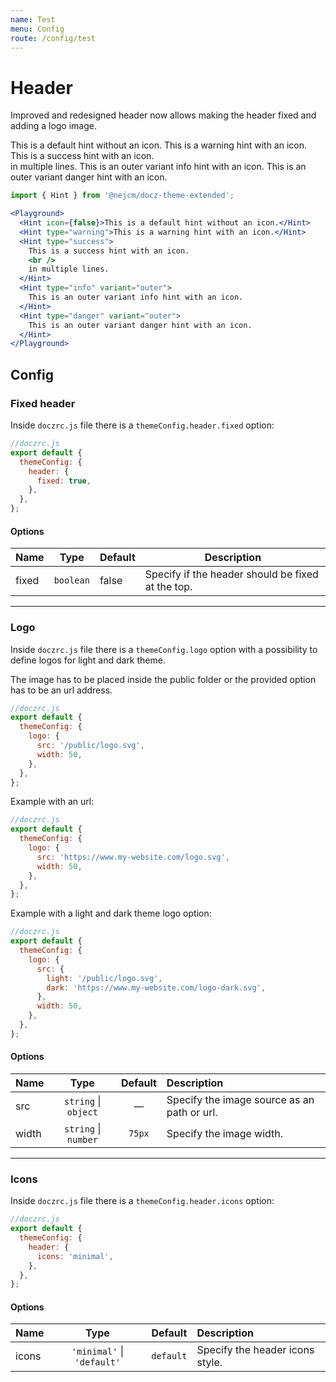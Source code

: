 ```yaml
---
name: Test
menu: Config
route: /config/test
---
```



# Header

Improved and redesigned header now allows making the header fixed and adding a logo image.

<Playground>
  <Hint icon={false}>This is a default hint without an icon.</Hint>
  <Hint type="warning">This is a warning hint with an icon.</Hint>
  <Hint type="success">
    This is a success hint with an icon.
    <br />
    in multiple lines.
  </Hint>
  <Hint type="info" variant="outer">
    This is an outer variant info hint with an icon.
  </Hint>
  <Hint type="danger" variant="outer">
    This is an outer variant danger hint with an icon.
  </Hint>
</Playground>


```jsx
import { Hint } from '@nejcm/docz-theme-extended';

<Playground>
  <Hint icon={false}>This is a default hint without an icon.</Hint>
  <Hint type="warning">This is a warning hint with an icon.</Hint>
  <Hint type="success">
    This is a success hint with an icon.
    <br />
    in multiple lines.
  </Hint>
  <Hint type="info" variant="outer">
    This is an outer variant info hint with an icon.
  </Hint>
  <Hint type="danger" variant="outer">
    This is an outer variant danger hint with an icon.
  </Hint>
</Playground>

```

## Config

### Fixed header

Inside `doczrc.js` file there is a `themeConfig.header.fixed` option:

```js
//doczrc.js
export default {
  themeConfig: {
    header: {
      fixed: true,
    },
  },
};
```

#### Options

| Name  | Type      | Default | Description                                       |
| ----- | --------- | ------- | ------------------------------------------------- |
| fixed | `boolean` | false   | Specify if the header should be fixed at the top. |

<hr />

### Logo

Inside `doczrc.js` file there is a `themeConfig.logo` option with a possibility to define logos for light and dark theme.

<Hint type="warning">
  The image has to be placed inside the <InlineCode>public</InlineCode> folder
  or the provided option has to be an url address.
</Hint>

```js
//doczrc.js
export default {
  themeConfig: {
    logo: {
      src: '/public/logo.svg',
      width: 50,
    },
  },
};
```

Example with an url:

```js
//doczrc.js
export default {
  themeConfig: {
    logo: {
      src: 'https://www.my-website.com/logo.svg',
      width: 50,
    },
  },
};
```

Example with a light and dark theme logo option:

```js
//doczrc.js
export default {
  themeConfig: {
    logo: {
      src: {
        light: '/public/logo.svg',
        dark: 'https://www.my-website.com/logo-dark.svg',
      },
      width: 50,
    },
  },
};
```

#### Options

| Name  |           Type           | Default | Description                                 |
| :---- | :----------------------: | :-----: | :------------------------------------------ |
| src   | `string` &#124; `object` |    —    | Specify the image source as an path or url. |
| width | `string` &#124; `number` | `75px`  | Specify the image width.                    |

<hr />

### Icons

Inside `doczrc.js` file there is a `themeConfig.header.icons` option:

```js
//doczrc.js
export default {
  themeConfig: {
    header: {
      icons: 'minimal',
    },
  },
};
```

#### Options

| Name  |              Type              |  Default  | Description                     |
| :---- | :----------------------------: | :-------: | :------------------------------ |
| icons | `'minimal'` &#124; `'default'` | `default` | Specify the header icons style. |